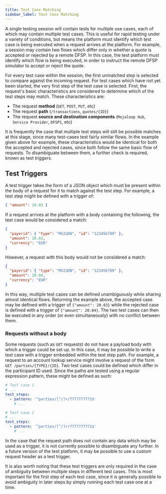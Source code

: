```yaml
---
title: Test Case Matching
sidebar_label: Test Case Matching
---
```


A single testing session will contain tests for multiple use cases, each of
which may contain multiple test cases. This is useful for rapid testing under a
variety of conditions, but means the platform must identify which test case is
being executed when a request arrives at the platform. For example, a session
may contain two flows which differ only in whether a quote is accepted or
rejected by a remote DFSP. In this case, the test platform must identify which
flow is being executed, in order to instruct the remote DFSP simulator to accept
or reject the quote.

For every test case within the session, the first unmatched step is selected to
compare against the incoming request. For test cases which have not yet been
started, the very first step of the test case is selected. First, the request's
basic characteristics are considered to determine which of the test steps may
match. These characteristics are:

- The request **method** (`GET`, `POST`, `PUT`, etc)
- The request **path** (`/transactions`, `quotes/{ID}`)
- The request **source and destination components** (`Mojaloop Hub`,
  `Service Provider`, `DFSP1`, etc)

It is frequently the case that multiple test steps will still be possible
matches at this stage, since many test-cases test fairly similar flows. In the
example given above for example, these characteristics would be identical for
both the accepted and rejected cases, since both follow the same basic flow of
requests. To disambiguate between them, a further check is required, known as
test _triggers_.

## Test Triggers

A test trigger takes the form of a JSON object which must be present within the
body of a request for it to match against the test step. For example, a test
step might be defined with a trigger of:

```json
{ "amount": 20.03 }
```

If a request arrives at the platform with a body containing the following, the
test case would be considered a match:

```json
{
  "payerid": { "type": "MSISDN", "id": "123456789" },
  "amount": 20.03,
  "currency": "EUR"
}
```

However, a request with this body would not be considered a match:

```json
{
  "payerid": { "type": "MSISDN", "id": "123456789" },
  "amount": 20.04,
  "currency": "EUR"
}
```

In this way, multiple test cases can be defined unambiguously while sharing
almost identical flows. Returning the example above, the accepted case may be
defined with a trigger of `{"amount": 20.03}` while the rejected case is defined
with a trigger of `{"amount": 20.04}`. The two test cases can then be executed
in any order (or even simultaneously) with no conflict between them.

### Requests without a body

Some requests (such as `GET` requests) do not have a payload body with which a
trigger could be set up. In this case, it may be possible to write a test case
with a trigger embedded within the test step path. For example, a request to an
account lookup service might involve a request of the form
`GET /parties/{TYPE}/{ID}`. Two test cases could be defined which differ in the
participant ID used. Since the paths are tested using a regular expression
pattern, these might be defined as such:

```yaml
# Test case 1
# ...
test_steps:
  - pattern: '^parties/[^/]+/7777777771$'
	# ...

# Test case 2
# ...
test_steps:
  - pattern: '^parties/[^/]+/7777777772$'
	# ...
```

In the case that the request path does not contain any data which may be used as
a trigger, it is not currently possible to disambiguate any further. In a future
version of the test platform, it may be possible to use a custom request header
as a test trigger.

It is also worth noting that these test triggers are only required in the case
of ambiguity between multiple steps in different test cases. This is most
important for the first step of each test case, since it is generally possible
to avoid ambiguity in later steps by simply running each test case one at a
time.

